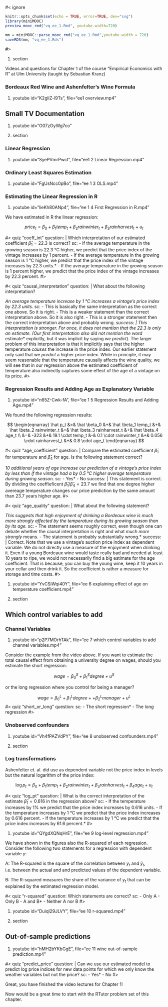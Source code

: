 #< ignore
```r
knitr::opts_chunk$set(echo = TRUE, error=TRUE, dev="svg")
library(miniMOOC)
preview_mooc_rmd("vq_ee_1.Rmd", youtube.width=720)

mm = miniMOOC::parse_mooc_rmd("vq_ee_1.Rmd",youtube.width = 720)
saveRDS(mm, "vq_ee_1.Rds")
```
#>

#. section

Videos and questions for Chapter 1 of the course "Empirical Economics with R" at Ulm University (taught by Sebastian Kranz)

### Bordeaux Red Wine and Ashenfelter's Wine Formula

#. youtube id="K2gliZ-l9Ts", file="ee1 overview.mp4"

## Small TV Documentation

#. youtube id="O07zOyWg7co"

#. section

### Linear Regression

#. youtube id="SyePVmrPwcI", file="ee1 2 Linear Regression.mp4"

### Ordinary Least Squares Estimation

#. youtube id="FgUsNcc0pBo", file="ee 1 3 OLS.mp4"

### Estimating the Linear Regression in R

#. youtube id="lieKh80ANp4", file="ee 1 4 First Regression in R.mp4"

We have estimated in R the linear regression:

$$price_t = \beta_0 + \beta_1 temp_t + \beta_2 rainwinter_t + \beta_3 rainharvest_t + u_t$$


#< quiz "coeff_int"
question: |
  Which interpretation of our estimated coefficient $\hat \beta_1 = 22.3$ is correct?
sc:
  - If the average temperature in the growing season is 22.3 °C higher, we predict that the price index of the vintage increases by 1 percent.
  - If the average temperature in the growing season is 1 °C higher, we predict that the price index of the vintage increases by 22.3 units.*
  - If the average temperature in the growing season is 1 percent higher, we predict that the price index of the vintage increases by 22.3 percent.
#>


#< quiz "causal_interpretation"
question: |
  What about the following interpretation? 

  *An average temperature increase by 1 °C increases a vintage's price index by 22.3 units.*
sc:
  - This is basically the same interpretation as the correct one above. So it is right.
  - This is a weaker statement than the correct interpretation above. So it is also right.
  - This is a stronger statement then the correct interpretation above and probably wrong.*
success: |
  This interpretation is stronger. For once, it does not mention that the 22.3 is only an estimate. (Our first interpretation also did not mention the word *estimate* explicitly, but it was implicit by saying *we predict*). The larger problem of this interpretation is that it implicitly says that the higher temperature *causes* the increase in the price index. Our earlier statement only said that we *predict* a higher price index. While in principle, it may seem reasonable that the temperature causally affects the wine quality, we will see that in our regression above the estimated coefficient of temperature also indirectly captures some effect of the age of a vintage on its price.
#>

### Regression Results and Adding Age as Explanatory Variable

#. youtube id="n65Z-Cwk-fA", file="ee 1 5 Regression Results and Adding Age.mp4"

We found the following regression results:

$$
\begin{eqnarray}
\hat p_t &=& \hat \beta_0 &+& \hat \beta_1 temp_t &+& \hat \beta_2 rainwinter_t &+& \hat \beta_3 rainharvest_t &+& \hat \beta_4 age_t \\
         &=& -323         &+& 19.1 \cdot temp_t &-& 0.1 \cdot rainwinter_t &+& 0.056 \cdot rainharvest_t &+& 0.8 \cdot age_t
\end{eqnarray}
$$



#< quiz "age_coefficient"
question: |
  Compare the estimated coefficient $\hat \beta_1$ for temperature and $\hat \beta_4$ for age. Is the following statement correct?

  *10 additional years of age increase our prediction of a vintage's price index by less than if the vintage had a by 0.5 °C higher average temperature during growing season.*
sc:
  - Yes*
  - No
success: |
  This statement is correct. By dividing the coeffieficent $\hat \beta_1 / \hat \beta_4 = 23.7$ we find that one degree higher avereage temperature changes our price prediction by the same amount than 23.7 years higher age.
#>

#< quiz "age_quality"
question: |
  What about the following statement?

  *This suggests that high enjoyment of drinking a Bordeaux wine is much more strongly affected by the temperature during its growing season than by its age.*
sc:
  - The statement seems roughly correct, even though one can debate whether the causal interpretation is right and what *much more strongly* means.
  - The statement is probably substantially wrong.*
success: |
  Correct. Note that we use a vintage's auction price index as dependent variable. We do not directly use a measure of the enjoyment when drinking it. Even if a young Bordeaux wine would taste really bad and needed at least 10 years to ripe, we would not necessarily find a big estimate for the age coefficient. That is because, you can buy the young wine, keep it 10 years in your cellar and then drink it. So the coefficient is rather a measure for storage and time costs.
#>

#. youtube id="YvCSiWqi40Y", file="ee 6 explaining effect of age on temperature coefficient.mp4"

#. section

## Which control variables to add

### Channel Variables
#. youtube id="p2P7MOrhTAk", file="ee 7 which control variables to add channel variables.mp4"

Consider the example from the video above. If you want to estimate the total causal effect from obtaining a university degree on wages, should you estimate the short regression:

$$wage = \beta_0^S + \beta_1^S degree + u^S$$

or the long regression where you control for being a manager?

$$wage = \beta_0^L + \beta_1^L degree + + \beta_2^L manager + u^L$$
#< quiz "short_or_long"
question:
sc:
  - The short regression*
  - The long regression
#>

### Unobserved confounders

#. youtube id="Vh4fPAZVdPY", file="ee 8 unobserved confounders.mp4"

#. section 

### Log transformations

Ashenfelter et. al. did use as dependent variable not the price index in levels but the natural logarithm of the price index:

$$\log p_t = \beta_0 + \beta_1 temp_t + \beta_2 rainwinter_t + \beta_3 rainharvest_t + \beta_4 age_t + u_t$$

#< quiz "log_pt"
question: | 
  What is the correct interpretation of the estimate $\hat \beta_1 = 0.616$ in the regression above?
sc:
  - If the temperature increases by 1% we predict that the price index increases by 0.616 units.
  - If the temperature increases by 1 °C we predict that the price index increases by 0.616 percent.
  - If the temperature increases by 1 °C we predict that the price index increases by 61.6 percent.*
#>
    
#. youtube id="QYgdXQNqHrE", file="ee 9 log-level regression.mp4"


We have shown in the figures also the R-squared of each regression. Consider the following two statements for a regression with dependent variable $y$:

A: The R-squared is the square of the correlation between $y_t$  and $\hat y_t$, i.e. between the actual and and predicted values of the dependent variable.

B: The R-squared measures the share of the variance of $y_t$ that can be explained by the estimated regression model.

#< quiz "r-squared"
question: Which statements are correct?
sc:
  - Only A
  - Only B
  - A and B*
  - Neither A nor B
#>

#. youtube id="DuiqI29JLVY", file="ee 10 r-squared.mp4"

#. section

## Out-of-sample predictions

#. youtube id="hMH2bYKbGgE", file="ee 11 wine out-of-sample prediction.mp4"

#< quiz "predict_price"
question: |
  Can we use our estimated model to predict log price indices for new data points for which we only know the weather variables but not the price?
sc:
  - Yes*
  - No
#>


Great, you have finished the video lectures for Chapter 1! 

Now would be a great time to start with the RTutor problem set of this chapter.
